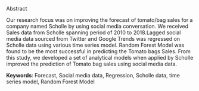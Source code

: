 Abstract

Our research focus was on improving the forecast of tomato/bag sales for a company named Scholle by using social media conversation. We received Sales data from Scholle spanning period of 2010 to 2018.Lagged social media data sourced from Twitter and Google Trends was regressed on Scholle data using various time series model.  Random Forest Model was found to be the most successful in predicting the Tomato bags Sales. From this study, we developed a set of analytical models when applied by Scholle improved the prediction of Tomato bag sales using social media data.

\bigskip 
\bigskip
\bigskip

**Keywords**: Forecast, Social media data, Regression, Scholle data, time series model, Random Forest Model

\bigskip 
\bigskip
\bigskip

